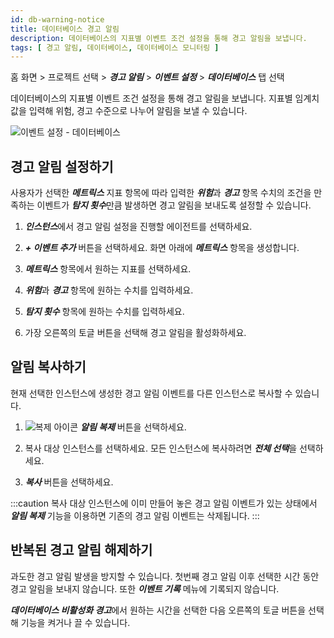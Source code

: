 ```yaml
---
id: db-warning-notice
title: 데이터베이스 경고 알림
description: 데이터베이스의 지표별 이벤트 조건 설정을 통해 경고 알림을 보냅니다.
tags: [ 경고 알림, 데이터베이스, 데이터베이스 모니터링 ]
---
```


홈 화면 > 프로젝트 선택 > ***경고 알림*** > ***이벤트 설정*** > ***데이터베이스*** 탭 선택

데이터베이스의 지표별 이벤트 조건 설정을 통해 경고 알림을 보냅니다. 지표별 임계치 값을 입력해 <span class='vslow'>위험</span>, <span class='vslow'>경고</span> 수준으로 나누어 알림을 보낼 수 있습니다.

![이벤트 설정 - 데이터베이스](/img/set-event-db.png)

## 경고 알림 설정하기

사용자가 선택한 ***메트릭스*** 지표 항목에 따라 입력한 ***위험***과 ***경고*** 항목 수치의 조건을 만족하는 이벤트가 ***탐지 횟수***만큼 발생하면 경고 알림을 보내도록 설정할 수 있습니다.

1. ***인스턴스***에서 경고 알림 설정을 진행할 에이전트를 선택하세요.

1. ***+ 이벤트 추가*** 버튼을 선택하세요. 화면 아래에 ***메트릭스*** 항목을 생성합니다.

1. ***메트릭스*** 항목에서 원하는 지표를 선택하세요.

1. ***위험***과 ***경고*** 항목에 원하는 수치를 입력하세요.

1. ***탐지 횟수*** 항목에 원하는 수치를 입력하세요.

1. 가장 오른쪽의 토글 버튼을 선택해 경고 알림을 활성화하세요.

## 알림 복사하기

현재 선택한 인스턴스에 생성한 경고 알림 이벤트를 다른 인스턴스로 복사할 수 있습니다.

1. ![복제 아이콘](/img/ico-copy.svg) ***알림 복제*** 버튼을 선택하세요. 

1. 복사 대상 인스턴스를 선택하세요. 모든 인스턴스에 복사하려면 ***전체 선택***을 선택하세요.

1. ***복사*** 버튼을 선택하세요.

:::caution
복사 대상 인스턴스에 이미 만들어 놓은 경고 알림 이벤트가 있는 상태에서 ***알림 복제*** 기능을 이용하면 기존의 경고 알림 이벤트는 삭제됩니다.
:::

## 반복된 경고 알림 해제하기

과도한 경고 알림 발생을 방지할 수 있습니다. 첫번째 경고 알림 이후 선택한 시간 동안 경고 알림을 보내지 않습니다. 또한 ***이벤트 기록*** 메뉴에 기록되지 않습니다.

***데이터베이스 비활성화 경고***에서 원하는 시간을 선택한 다음 오른쪽의 토글 버튼을 선택해 기능을 켜거나 끌 수 있습니다.
